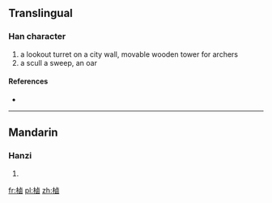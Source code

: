 {{also|櫓}}
==Translingual==

===Han character===
{{Han char|rn=75|rad=木|as=11|sn=15|four=|canj=木卜田戈 (DYWI)}}

# a lookout turret on a city wall, movable wooden tower for archers
# a scull a sweep, an oar

====References====
* {{Han ref|kx=0549.270|dkj=15426|dj=0937.210|hdz=21278.100|uh=6A10|ud=27152}}

----

==Mandarin==

===Hanzi===
{{cmn-hanzi|pin=[[lǔ]] ([[lu3]]), [[lǘ]] ([[lü2]])|wg=lu<sup>3</sup>, lü<sup>2</sup>}}

# {{defn|lang=cmn|sort=木11}}

[[fr:樐]]
[[pl:樐]]
[[zh:樐]]